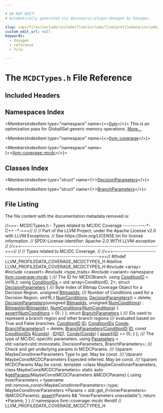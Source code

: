 ```yaml
---

# DO NOT EDIT!
# Automatically generated via docusaurus-plugin-doxygen by Doxygen.

slug: /api/files/include/include/llvm/include/llvm/profiledata/include/llvm/profiledata/coverage/mcdctypes-h
custom_edit_url: null
keywords:
  - doxygen
  - reference
  - file

---
```





# The `MCDCTypes.h` File Reference

<DoxygenPage pluginConfig={pluginConfig}>



## Included Headers

<IncludesList>
<IncludesListItem
  filePath="array"
  permalink=""
  isLocal="false" />
<IncludesListItem
  filePath="cassert"
  permalink=""
  isLocal="false" />
<IncludesListItem
  filePath="type_traits"
  permalink=""
  isLocal="false" />
<IncludesListItem
  filePath="variant"
  permalink=""
  isLocal="false" />
</IncludesList>

## Namespaces Index

<MembersIndex>

<MembersIndexItem
  type="namespace"
  name={<><a href="/docs/api/namespaces/llvm">llvm</a></>}>
This is an optimization pass for GlobalISel generic memory operations. <a href="/docs/api/namespaces/llvm/#details">More...</a>
</MembersIndexItem>

<MembersIndexItem
  type="namespace"
  name={<><a href="/docs/api/namespaces/llvm/coverage">llvm::coverage</a></>}>
</MembersIndexItem>

<MembersIndexItem
  type="namespace"
  name={<><a href="/docs/api/namespaces/llvm/coverage/mcdc">llvm::coverage::mcdc</a></>}>
</MembersIndexItem>

</MembersIndex>

## Classes Index

<MembersIndex>

<MembersIndexItem
  type="struct"
  name={<><a href="/docs/api/structs/llvm/coverage/mcdc/decisionparameters">DecisionParameters</a></>}>
</MembersIndexItem>

<MembersIndexItem
  type="struct"
  name={<><a href="/docs/api/structs/llvm/coverage/mcdc/branchparameters">BranchParameters</a></>}>
</MembersIndexItem>

</MembersIndex>


## File Listing

The file content with the documentation metadata removed is:

<ProgramListing>

<Link id="l00001" /><CodeLine lineNumber="1"><Highlight kind="comment">//===- MCDCTypes.h - Types related to MC/DC Coverage ------------&#42;- C++ -&#42;-===//</Highlight><Highlight kind="normal"></Highlight></CodeLine>
<Link id="l00002" /><CodeLine lineNumber="2"><Highlight kind="normal"></Highlight><Highlight kind="comment">//</Highlight><Highlight kind="normal"></Highlight></CodeLine>
<Link id="l00003" /><CodeLine lineNumber="3"><Highlight kind="normal"></Highlight><Highlight kind="comment">// Part of the LLVM Project, under the Apache License v2.0 with LLVM Exceptions.</Highlight><Highlight kind="normal"></Highlight></CodeLine>
<Link id="l00004" /><CodeLine lineNumber="4"><Highlight kind="normal"></Highlight><Highlight kind="comment">// See https://llvm.org/LICENSE.txt for license information.</Highlight><Highlight kind="normal"></Highlight></CodeLine>
<Link id="l00005" /><CodeLine lineNumber="5"><Highlight kind="normal"></Highlight><Highlight kind="comment">// SPDX-License-Identifier: Apache-2.0 WITH LLVM-exception</Highlight><Highlight kind="normal"></Highlight></CodeLine>
<Link id="l00006" /><CodeLine lineNumber="6"><Highlight kind="normal"></Highlight><Highlight kind="comment">//</Highlight><Highlight kind="normal"></Highlight></CodeLine>
<Link id="l00007" /><CodeLine lineNumber="7"><Highlight kind="normal"></Highlight><Highlight kind="comment">//===----------------------------------------------------------------------===//</Highlight><Highlight kind="normal"></Highlight></CodeLine>
<Link id="l00008" /><CodeLine lineNumber="8"><Highlight kind="normal"></Highlight><Highlight kind="comment">//</Highlight><Highlight kind="normal"></Highlight></CodeLine>
<Link id="l00009" /><CodeLine lineNumber="9"><Highlight kind="normal"></Highlight><Highlight kind="comment">// Types related to MC/DC Coverage.</Highlight><Highlight kind="normal"></Highlight></CodeLine>
<Link id="l00010" /><CodeLine lineNumber="10"><Highlight kind="normal"></Highlight><Highlight kind="comment">//</Highlight><Highlight kind="normal"></Highlight></CodeLine>
<Link id="l00011" /><CodeLine lineNumber="11"><Highlight kind="normal"></Highlight><Highlight kind="comment">//===----------------------------------------------------------------------===//</Highlight><Highlight kind="normal"></Highlight></CodeLine>
<Link id="l00012" /><CodeLine lineNumber="12"><Highlight kind="normal"></Highlight></CodeLine>
<Link id="l00013" /><CodeLine lineNumber="13"><Highlight kind="normal"></Highlight><Highlight kind="preprocessor">#ifndef LLVM&#95;PROFILEDATA&#95;COVERAGE&#95;MCDCTYPES&#95;H</Highlight><Highlight kind="normal"></Highlight></CodeLine>
<Link id="l00014" /><CodeLine lineNumber="14"><Highlight kind="normal"></Highlight><Highlight kind="preprocessor">#define LLVM&#95;PROFILEDATA&#95;COVERAGE&#95;MCDCTYPES&#95;H</Highlight><Highlight kind="normal"></Highlight></CodeLine>
<Link id="l00015" /><CodeLine lineNumber="15"><Highlight kind="normal"></Highlight></CodeLine>
<Link id="l00016" /><CodeLine lineNumber="16"><Highlight kind="normal"></Highlight><Highlight kind="preprocessor">#include &lt;array&gt;</Highlight><Highlight kind="normal"></Highlight></CodeLine>
<Link id="l00017" /><CodeLine lineNumber="17"><Highlight kind="normal"></Highlight><Highlight kind="preprocessor">#include &lt;cassert&gt;</Highlight><Highlight kind="normal"></Highlight></CodeLine>
<Link id="l00018" /><CodeLine lineNumber="18"><Highlight kind="normal"></Highlight><Highlight kind="preprocessor">#include &lt;type&#95;traits&gt;</Highlight><Highlight kind="normal"></Highlight></CodeLine>
<Link id="l00019" /><CodeLine lineNumber="19"><Highlight kind="normal"></Highlight><Highlight kind="preprocessor">#include &lt;variant&gt;</Highlight><Highlight kind="normal"></Highlight></CodeLine>
<Link id="l00020" /><CodeLine lineNumber="20"><Highlight kind="normal"></Highlight></CodeLine>
<Link id="l00021" /><CodeLine lineNumber="21"><Highlight kind="normal"></Highlight><Highlight kind="keyword">namespace </Highlight><Highlight kind="normal"><a href="/docs/api/namespaces/llvm/coverage/mcdc">llvm::coverage::mcdc</a> &#123;</Highlight></CodeLine>
<Link id="l00022" /><CodeLine lineNumber="22"><Highlight kind="normal"></Highlight><Highlight kind="comment"></Highlight></CodeLine>
<Link id="l00023" /><CodeLine lineNumber="23"><Highlight kind="comment">/// The ID for MCDCBranch.</Highlight><Highlight kind="normal"></Highlight></CodeLine>
<Link id="l00024" /><CodeLine lineNumber="24" lineLink="/docs/api/namespaces/llvm/coverage/mcdc/#a63a49e70ac940938cebbbe7c41a08cce"><Highlight kind="normal"></Highlight><Highlight kind="keyword">using </Highlight><Highlight kind="normal"><a href="/docs/api/namespaces/llvm/coverage/mcdc/#a63a49e70ac940938cebbbe7c41a08cce">ConditionID</a> = int16&#95;t;</Highlight></CodeLine>
<Link id="l00025" /><CodeLine lineNumber="25" lineLink="/docs/api/namespaces/llvm/coverage/mcdc/#a9cc68f11a8ddf4b1032a53531107373d"><Highlight kind="normal"></Highlight><Highlight kind="keyword">using </Highlight><Highlight kind="normal"><a href="/docs/api/namespaces/llvm/coverage/mcdc/#a9cc68f11a8ddf4b1032a53531107373d">ConditionIDs</a> = std::array&lt;ConditionID, 2&gt;;</Highlight></CodeLine>
<Link id="l00026" /><CodeLine lineNumber="26"><Highlight kind="normal"></Highlight></CodeLine>
<Link id="l00027" /><CodeLine lineNumber="27" lineLink="/docs/api/structs/llvm/coverage/mcdc/decisionparameters"><Highlight kind="normal"></Highlight><Highlight kind="keyword">struct </Highlight><Highlight kind="normal"><a href="/docs/api/structs/llvm/coverage/mcdc/decisionparameters/#aae078bf3a97f97628eefe3e10f526ffc">DecisionParameters</a> &#123;</Highlight><Highlight kind="comment"></Highlight></CodeLine>
<Link id="l00028" /><CodeLine lineNumber="28"><Highlight kind="comment">  /// Byte Index of Bitmap Coverage Object for a Decision Region.</Highlight><Highlight kind="normal"></Highlight></CodeLine>
<Link id="l00029" /><CodeLine lineNumber="29" lineLink="/docs/api/structs/llvm/coverage/mcdc/decisionparameters/#a18edd7fcd2df5c296a81f836ceae3d06"><Highlight kind="normal">  </Highlight><Highlight kind="keywordtype">unsigned</Highlight><Highlight kind="normal"> <a href="/docs/api/structs/llvm/coverage/mcdc/decisionparameters/#a18edd7fcd2df5c296a81f836ceae3d06">BitmapIdx</a>;</Highlight></CodeLine>
<Link id="l00030" /><CodeLine lineNumber="30"><Highlight kind="normal"></Highlight><Highlight kind="comment"></Highlight></CodeLine>
<Link id="l00031" /><CodeLine lineNumber="31"><Highlight kind="comment">  /// Number of Conditions used for a Decision Region.</Highlight><Highlight kind="normal"></Highlight></CodeLine>
<Link id="l00032" /><CodeLine lineNumber="32" lineLink="/docs/api/structs/llvm/coverage/mcdc/decisionparameters/#a9e4ffb578c0b18dee42bdb5d4453bac0"><Highlight kind="normal">  uint16&#95;t <a href="/docs/api/structs/llvm/coverage/mcdc/decisionparameters/#a9e4ffb578c0b18dee42bdb5d4453bac0">NumConditions</a>;</Highlight></CodeLine>
<Link id="l00033" /><CodeLine lineNumber="33"><Highlight kind="normal"></Highlight></CodeLine>
<Link id="l00034" /><CodeLine lineNumber="34" lineLink="/docs/api/structs/llvm/coverage/mcdc/decisionparameters/#aae078bf3a97f97628eefe3e10f526ffc"><Highlight kind="normal">  <a href="/docs/api/structs/llvm/coverage/mcdc/decisionparameters/#aae078bf3a97f97628eefe3e10f526ffc">DecisionParameters</a>() = </Highlight><Highlight kind="keyword">delete</Highlight><Highlight kind="normal">;</Highlight></CodeLine>
<Link id="l00035" /><CodeLine lineNumber="35" lineLink="/docs/api/structs/llvm/coverage/mcdc/decisionparameters/#a36b684e6e594011204cefa93766c36de"><Highlight kind="normal">  <a href="/docs/api/structs/llvm/coverage/mcdc/decisionparameters/#a36b684e6e594011204cefa93766c36de">DecisionParameters</a>(</Highlight><Highlight kind="keywordtype">unsigned</Highlight><Highlight kind="normal"> <a href="/docs/api/structs/llvm/coverage/mcdc/decisionparameters/#a18edd7fcd2df5c296a81f836ceae3d06">BitmapIdx</a>, </Highlight><Highlight kind="keywordtype">unsigned</Highlight><Highlight kind="normal"> <a href="/docs/api/structs/llvm/coverage/mcdc/decisionparameters/#a9e4ffb578c0b18dee42bdb5d4453bac0">NumConditions</a>)</Highlight></CodeLine>
<Link id="l00036" /><CodeLine lineNumber="36"><Highlight kind="normal">      : <a href="/docs/api/structs/llvm/coverage/mcdc/decisionparameters/#a18edd7fcd2df5c296a81f836ceae3d06">BitmapIdx</a>(<a href="/docs/api/structs/llvm/coverage/mcdc/decisionparameters/#a18edd7fcd2df5c296a81f836ceae3d06">BitmapIdx</a>), <a href="/docs/api/structs/llvm/coverage/mcdc/decisionparameters/#a9e4ffb578c0b18dee42bdb5d4453bac0">NumConditions</a>(<a href="/docs/api/structs/llvm/coverage/mcdc/decisionparameters/#a9e4ffb578c0b18dee42bdb5d4453bac0">NumConditions</a>) &#123;</Highlight></CodeLine>
<Link id="l00037" /><CodeLine lineNumber="37"><Highlight kind="normal">    <a href="/docs/api/files/lib/lib/target/lib/target/amdgpu/silowercontrolflow-cpp/#a4868c5d81c5ccc98c47aeab6244346a0">assert</a>(<a href="/docs/api/structs/llvm/coverage/mcdc/decisionparameters/#a9e4ffb578c0b18dee42bdb5d4453bac0">NumConditions</a> &gt; 0);</Highlight></CodeLine>
<Link id="l00038" /><CodeLine lineNumber="38"><Highlight kind="normal">  &#125;</Highlight></CodeLine>
<Link id="l00039" /><CodeLine lineNumber="39"><Highlight kind="normal">&#125;;</Highlight></CodeLine>
<Link id="l00040" /><CodeLine lineNumber="40"><Highlight kind="normal"></Highlight></CodeLine>
<Link id="l00041" /><CodeLine lineNumber="41" lineLink="/docs/api/structs/llvm/coverage/mcdc/branchparameters"><Highlight kind="normal"></Highlight><Highlight kind="keyword">struct </Highlight><Highlight kind="normal"><a href="/docs/api/structs/llvm/coverage/mcdc/branchparameters/#a67b47a6afa1237981c50582bd96e7f3b">BranchParameters</a> &#123;</Highlight><Highlight kind="comment"></Highlight></CodeLine>
<Link id="l00042" /><CodeLine lineNumber="42"><Highlight kind="comment">  /// IDs used to represent a branch region and other branch regions</Highlight></CodeLine>
<Link id="l00043" /><CodeLine lineNumber="43"><Highlight kind="comment">  /// evaluated based on True and False branches.</Highlight><Highlight kind="normal"></Highlight></CodeLine>
<Link id="l00044" /><CodeLine lineNumber="44" lineLink="/docs/api/structs/llvm/coverage/mcdc/branchparameters/#aac953a15efb2ca386517d14803434d54"><Highlight kind="normal">  <a href="/docs/api/namespaces/llvm/coverage/mcdc/#a63a49e70ac940938cebbbe7c41a08cce">ConditionID</a> <a href="/docs/api/structs/llvm/coverage/mcdc/branchparameters/#aac953a15efb2ca386517d14803434d54">ID</a>;</Highlight></CodeLine>
<Link id="l00045" /><CodeLine lineNumber="45" lineLink="/docs/api/structs/llvm/coverage/mcdc/branchparameters/#a31cee765a611826b0e3903b5c0915f1e"><Highlight kind="normal">  <a href="/docs/api/namespaces/llvm/coverage/mcdc/#a9cc68f11a8ddf4b1032a53531107373d">ConditionIDs</a> <a href="/docs/api/structs/llvm/coverage/mcdc/branchparameters/#a31cee765a611826b0e3903b5c0915f1e">Conds</a>;</Highlight></CodeLine>
<Link id="l00046" /><CodeLine lineNumber="46"><Highlight kind="normal"></Highlight></CodeLine>
<Link id="l00047" /><CodeLine lineNumber="47" lineLink="/docs/api/structs/llvm/coverage/mcdc/branchparameters/#a67b47a6afa1237981c50582bd96e7f3b"><Highlight kind="normal">  <a href="/docs/api/structs/llvm/coverage/mcdc/branchparameters/#a67b47a6afa1237981c50582bd96e7f3b">BranchParameters</a>() = </Highlight><Highlight kind="keyword">delete</Highlight><Highlight kind="normal">;</Highlight></CodeLine>
<Link id="l00048" /><CodeLine lineNumber="48" lineLink="/docs/api/structs/llvm/coverage/mcdc/branchparameters/#a11937a6c74bd75914b4809b1bda76161"><Highlight kind="normal">  <a href="/docs/api/structs/llvm/coverage/mcdc/branchparameters/#a11937a6c74bd75914b4809b1bda76161">BranchParameters</a>(<a href="/docs/api/namespaces/llvm/coverage/mcdc/#a63a49e70ac940938cebbbe7c41a08cce">ConditionID</a> <a href="/docs/api/structs/llvm/coverage/mcdc/branchparameters/#aac953a15efb2ca386517d14803434d54">ID</a>, </Highlight><Highlight kind="keyword">const</Highlight><Highlight kind="normal"> <a href="/docs/api/namespaces/llvm/coverage/mcdc/#a9cc68f11a8ddf4b1032a53531107373d">ConditionIDs</a> &amp;<a href="/docs/api/structs/llvm/coverage/mcdc/branchparameters/#a31cee765a611826b0e3903b5c0915f1e">Conds</a>)</Highlight></CodeLine>
<Link id="l00049" /><CodeLine lineNumber="49"><Highlight kind="normal">      : <a href="/docs/api/structs/llvm/coverage/mcdc/branchparameters/#aac953a15efb2ca386517d14803434d54">ID</a>(<a href="/docs/api/structs/llvm/coverage/mcdc/branchparameters/#aac953a15efb2ca386517d14803434d54">ID</a>), <a href="/docs/api/structs/llvm/coverage/mcdc/branchparameters/#a31cee765a611826b0e3903b5c0915f1e">Conds</a>(<a href="/docs/api/structs/llvm/coverage/mcdc/branchparameters/#a31cee765a611826b0e3903b5c0915f1e">Conds</a>) &#123;</Highlight></CodeLine>
<Link id="l00050" /><CodeLine lineNumber="50"><Highlight kind="normal">    <a href="/docs/api/files/lib/lib/target/lib/target/amdgpu/silowercontrolflow-cpp/#a4868c5d81c5ccc98c47aeab6244346a0">assert</a>(<a href="/docs/api/structs/llvm/coverage/mcdc/branchparameters/#aac953a15efb2ca386517d14803434d54">ID</a> &gt;= 0);</Highlight></CodeLine>
<Link id="l00051" /><CodeLine lineNumber="51"><Highlight kind="normal">  &#125;</Highlight></CodeLine>
<Link id="l00052" /><CodeLine lineNumber="52"><Highlight kind="normal">&#125;;</Highlight></CodeLine>
<Link id="l00053" /><CodeLine lineNumber="53"><Highlight kind="normal"></Highlight><Highlight kind="comment"></Highlight></CodeLine>
<Link id="l00054" /><CodeLine lineNumber="54"><Highlight kind="comment">/// The type of MC/DC-specific parameters.</Highlight><Highlight kind="normal"></Highlight></CodeLine>
<Link id="l00055" /><CodeLine lineNumber="55" lineLink="/docs/api/namespaces/llvm/coverage/mcdc/#a69d4b38eabe43090b46dd4256b0e58e5"><Highlight kind="normal"></Highlight><Highlight kind="keyword">using </Highlight><Highlight kind="normal"><a href="/docs/api/namespaces/llvm/coverage/mcdc/#a69d4b38eabe43090b46dd4256b0e58e5">Parameters</a> =</Highlight></CodeLine>
<Link id="l00056" /><CodeLine lineNumber="56"><Highlight kind="normal">    std::variant&lt;std::monostate, DecisionParameters, BranchParameters&gt;;</Highlight></CodeLine>
<Link id="l00057" /><CodeLine lineNumber="57"><Highlight kind="normal"></Highlight><Highlight kind="comment"></Highlight></CodeLine>
<Link id="l00058" /><CodeLine lineNumber="58"><Highlight kind="comment">/// Check and get underlying params in MCDCParams.</Highlight></CodeLine>
<Link id="l00059" /><CodeLine lineNumber="59"><Highlight kind="comment">/// \\tparam MaybeConstInnerParameters Type to get. May be const.</Highlight></CodeLine>
<Link id="l00060" /><CodeLine lineNumber="60"><Highlight kind="comment">/// \\tparam MaybeConstMCDCParameters Expected inferred. May be const.</Highlight></CodeLine>
<Link id="l00061" /><CodeLine lineNumber="61"><Highlight kind="comment">/// \\param MCDCParams May be const.</Highlight><Highlight kind="normal"></Highlight></CodeLine>
<Link id="l00062" /><CodeLine lineNumber="62"><Highlight kind="normal"></Highlight><Highlight kind="keyword">template</Highlight><Highlight kind="normal"> &lt;</Highlight><Highlight kind="keyword">class</Highlight><Highlight kind="normal"> MaybeConstInnerParameters, </Highlight><Highlight kind="keyword">class</Highlight><Highlight kind="normal"> MaybeConstMCDCParameters&gt;</Highlight></CodeLine>
<Link id="l00063" /><CodeLine lineNumber="63" lineLink="/docs/api/namespaces/llvm/coverage/mcdc/#a664abf9526909f1ea77ab40a4da231b9"><Highlight kind="normal"></Highlight><Highlight kind="keyword">static</Highlight><Highlight kind="normal"> </Highlight><Highlight kind="keyword">auto</Highlight><Highlight kind="normal"> &amp;<a href="/docs/api/namespaces/llvm/coverage/mcdc/#a664abf9526909f1ea77ab40a4da231b9">getParams</a>(MaybeConstMCDCParameters &amp;MCDCParams) &#123;</Highlight></CodeLine>
<Link id="l00064" /><CodeLine lineNumber="64"><Highlight kind="normal">  </Highlight><Highlight kind="keyword">using </Highlight><Highlight kind="normal">InnerParameters =</Highlight></CodeLine>
<Link id="l00065" /><CodeLine lineNumber="65"><Highlight kind="normal">      </Highlight><Highlight kind="keyword">typename</Highlight><Highlight kind="normal"> std::remove&#95;const&lt;MaybeConstInnerParameters&gt;::type;</Highlight></CodeLine>
<Link id="l00066" /><CodeLine lineNumber="66"><Highlight kind="normal">  MaybeConstInnerParameters &#42;Params = std::get&#95;if&lt;InnerParameters&gt;(&amp;MCDCParams);</Highlight></CodeLine>
<Link id="l00067" /><CodeLine lineNumber="67"><Highlight kind="normal">  <a href="/docs/api/files/lib/lib/target/lib/target/amdgpu/silowercontrolflow-cpp/#a4868c5d81c5ccc98c47aeab6244346a0">assert</a>(Params &amp;&amp; </Highlight><Highlight kind="stringliteral">&quot;InnerParameters unavailable&quot;</Highlight><Highlight kind="normal">);</Highlight></CodeLine>
<Link id="l00068" /><CodeLine lineNumber="68"><Highlight kind="normal">  </Highlight><Highlight kind="keywordflow">return</Highlight><Highlight kind="normal"> &#42;Params;</Highlight></CodeLine>
<Link id="l00069" /><CodeLine lineNumber="69"><Highlight kind="normal">&#125;</Highlight></CodeLine>
<Link id="l00070" /><CodeLine lineNumber="70"><Highlight kind="normal"></Highlight></CodeLine>
<Link id="l00071" /><CodeLine lineNumber="71"><Highlight kind="normal">&#125; </Highlight><Highlight kind="comment">// namespace llvm::coverage::mcdc</Highlight><Highlight kind="normal"></Highlight></CodeLine>
<Link id="l00072" /><CodeLine lineNumber="72"><Highlight kind="normal"></Highlight></CodeLine>
<Link id="l00073" /><CodeLine lineNumber="73"><Highlight kind="normal"></Highlight><Highlight kind="preprocessor">#endif </Highlight><Highlight kind="comment">// LLVM&#95;PROFILEDATA&#95;COVERAGE&#95;MCDCTYPES&#95;H</Highlight><Highlight kind="normal"></Highlight></CodeLine>

</ProgramListing>


</DoxygenPage>
